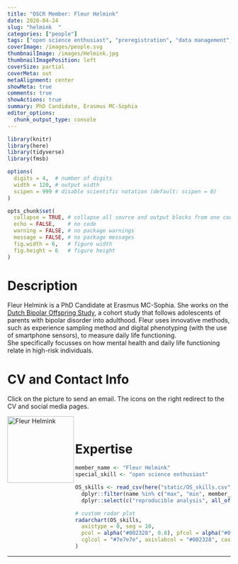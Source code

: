 ```yaml
---
title: "OSCR Member: Fleur Helmink"
date: 2020-04-24
slug: "helmink  "
categories: ["people"]
tags: ["open science enthusiast", "preregistration", "data management", "school-erasmusmc"] # top 3 categories + unique + school
coverImage: /images/people.svg
thumbnailImage: /images/Helmink.jpg
thumbnailImagePosition: left
coverSize: partial
coverMeta: out
metaAlignment: center
showMeta: true
comments: true
showActions: true
summary: PhD Candidate, Erasmus MC-Sophia
editor_options: 
  chunk_output_type: console
---
```


```r

library(knitr)
library(here)
library(tidyverse)
library(fmsb)

options(
  digits = 4,  # number of digits
  width = 120, # output width
  scipen = 999 # disable scientific notation (default: scipen = 0)
)

opts_chunk$set(
  collapse = TRUE, # collapse all source and output blocks from one code chunk into a single block
  echo = FALSE,    # no code
  warning = FALSE, # no package warnings
  message = FALSE, # no package messages
  fig.width = 6,   # figure width
  fig.height = 6   # figure height
)

```

# Description

Fleur Helmink is a PhD Candidate at Erasmus MC-Sophia. She works on the [Dutch Bipolar Offspring Study](https://www.ncbi.nlm.nih.gov/pubmed/11556634), a cohort study that follows adolescents of parents with bipolar disorder into adulthood. Fleur uses innovative methods, such as experience sampling method and digital phenotyping (with the use of smartphone sensors), to measure daily life functioning.   
She specifically focusses on how mental health and daily life functioning relate in high-risk individuals.

# CV and Contact Info

Click on the picture to send an email. The icons on the right redirect to the CV and social media pages.

<!-- EMAIL -->
<p>
  <a href="mailto:f.helmink@erasmusmc.nl">
  <img border="0" alt="Fleur Helmink" src="/images/Helmink.jpg" width="150" height="150" align="left">
  </a>
</p>

<!-- CV -->
<p align="center">
  <a href="https://drive.google.com/file/d/1l4AtqDAzf0d8zDqrvzvGsLJXWFOfB208/view?usp=sharing" class="fa fa-file fa-2x" style="color:#00B969;">
  </a>
</p>

<!-- TWITTER -->
<p align="center">
  <a href="https://twitter.com/fglhelmink" class="fa fa-twitter fa-2x">
  </a>
</p>

<!-- RESEARCHGATE -->
<p align="center">
  <a href="https://www.researchgate.net/profile/Fleur_Helmink3" class="ai ai-researchgate fa-2x" style="color:#000000;">
  </a>
</p>

<BR>

# Expertise

```r

member_name <- "Fleur Helmink"
special_skill <- "open science enthusiast"

OS_skills <- read_csv(here("static/OS_skills.csv")) %>%
  dplyr::filter(name %in% c("max", "min", member_name)) %>%
  dplyr::select(c("reproducible analysis", all_of(special_skill), "preregistration", "data sharing", "open source software", "open access", "data management"))

# custom radar plot
radarchart(OS_skills,
  axistype = 0, seg = 10,
  pcol = alpha("#002328", 0.8), pfcol = alpha("#00B969", 0.6), plwd = 4, centerzero = TRUE, # polygon
  cglcol = "#7e7e7e", axislabcol = "#002328", caxislabels = seq(0, 10, 2), cglwd = 0.8 # grid
)

```

***


